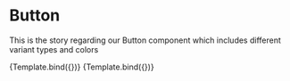 
<Meta title="Button" component={Button} />


# Button

This is the story regarding our Button component which includes different variant types and colors

<Canvas>
  <Story name='Filled Primary'
    args={{
      text: 'Test',
      size: 'large',
      color: 'primary',
      variant: 'filled',
      disabled: false
    }}>{Template.bind({})}</Story>
</Canvas>

<Canvas>
  <Story name='Ghost Secondary'
    args={{
      text: 'Test',
      size: 'large',
      color: 'secondary',
      disabled: false,
      variant: 'ghost'
    }}>{Template.bind({})}</Story>
</Canvas>

<ArgsTable of={Button} />